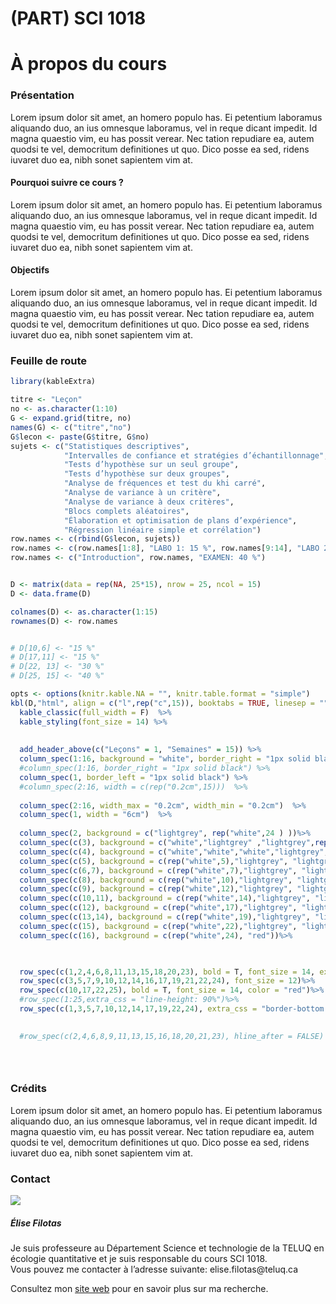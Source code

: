 \mainmatter

# (PART) SCI 1018 {-}

# À propos du cours {-}

### Présentation {-}

Lorem ipsum dolor sit amet, an homero populo has. Ei petentium laboramus aliquando duo, an ius omnesque laboramus, vel in reque dicant impedit. Id magna quaestio vim, eu has possit verear. Nec tation repudiare ea, autem quodsi te vel, democritum definitiones ut quo. Dico posse ea sed, ridens iuvaret duo ea, nibh sonet sapientem vim at.

#### Pourquoi suivre ce cours ? {-}

Lorem ipsum dolor sit amet, an homero populo has. Ei petentium laboramus aliquando duo, an ius omnesque laboramus, vel in reque dicant impedit. Id magna quaestio vim, eu has possit verear. Nec tation repudiare ea, autem quodsi te vel, democritum definitiones ut quo. Dico posse ea sed, ridens iuvaret duo ea, nibh sonet sapientem vim at.

#### Objectifs {-}

Lorem ipsum dolor sit amet, an homero populo has. Ei petentium laboramus aliquando duo, an ius omnesque laboramus, vel in reque dicant impedit. Id magna quaestio vim, eu has possit verear. Nec tation repudiare ea, autem quodsi te vel, democritum definitiones ut quo. Dico posse ea sed, ridens iuvaret duo ea, nibh sonet sapientem vim at.

### Feuille de route {-}




```r
library(kableExtra)

titre <- "Leçon"
no <- as.character(1:10)
G <- expand.grid(titre, no)
names(G) <- c("titre","no")
G$lecon <- paste(G$titre, G$no)
sujets <- c("Statistiques descriptives",
            "Intervalles de confiance et stratégies d’échantillonnage",
            "Tests d’hypothèse sur un seul groupe",
            "Tests d’hypothèse sur deux groupes",
            "Analyse de fréquences et test du khi carré",
            "Analyse de variance à un critère",
            "Analyse de variance à deux critères",
            "Blocs complets aléatoires",
            "Élaboration et optimisation de plans d’expérience",
            "Régression linéaire simple et corrélation")
row.names <- c(rbind(G$lecon, sujets))
row.names <- c(row.names[1:8], "LABO 1: 15 %", row.names[9:14], "LABO 2: 15 %", row.names[15:18], "LABO 3: 30 %", row.names[19:20])
row.names <- c("Introduction", row.names, "EXAMEN: 40 %")


D <- matrix(data = rep(NA, 25*15), nrow = 25, ncol = 15)
D <- data.frame(D)

colnames(D) <- as.character(1:15)
rownames(D) <- row.names


# D[10,6] <- "15 %"
# D[17,11] <- "15 %"
# D[22, 13] <- "30 %"
# D[25, 15] <- "40 %"

opts <- options(knitr.kable.NA = "", knitr.table.format = "simple")
kbl(D,"html", align = c("l",rep("c",15)), booktabs = TRUE, linesep = "") %>% 
  kable_classic(full_width = F)  %>% 
  kable_styling(font_size = 14) %>%
  
  
  add_header_above(c("Leçons" = 1, "Semaines" = 15)) %>% 
  column_spec(1:16, background = "white", border_right = "1px solid black") %>%
  #column_spec(1:16, border_right = "1px solid black") %>%
  column_spec(1, border_left = "1px solid black") %>%
  #column_spec(2:16, width = c(rep("0.2cm",15)))  %>%
  
  column_spec(2:16, width_max = "0.2cm", width_min = "0.2cm")  %>%
  column_spec(1, width = "6cm")  %>%
  
  column_spec(2, background = c("lightgrey", rep("white",24 ) ))%>%
  column_spec(c(3), background = c("white","lightgrey" ,"lightgrey",rep("white",22 ) ))%>%
  column_spec(c(4), background = c("white","white","white","lightgrey", "lightgrey",rep("white",20 ) ))%>%
  column_spec(c(5), background = c(rep("white",5),"lightgrey", "lightgrey",rep("white",18 ) ))%>%
  column_spec(c(6,7), background = c(rep("white",7),"lightgrey", "lightgrey", "red",rep("white",15 ) ))%>%
  column_spec(c(8), background = c(rep("white",10),"lightgrey", "lightgrey", rep("white",13 ) ))%>%
  column_spec(c(9), background = c(rep("white",12),"lightgrey", "lightgrey", rep("white",11 ) ))%>%
  column_spec(c(10,11), background = c(rep("white",14),"lightgrey", "lightgrey", "red",rep("white",8) ))%>%
  column_spec(c(12), background = c(rep("white",17),"lightgrey", "lightgrey", rep("white",6 ) ))%>%
  column_spec(c(13,14), background = c(rep("white",19),"lightgrey", "lightgrey", "red",rep("white",3) ))%>%
  column_spec(c(15), background = c(rep("white",22),"lightgrey", "lightgrey", rep("white",2 ) ))%>%
  column_spec(c(16), background = c(rep("white",24), "red"))%>%


  
  row_spec(c(1,2,4,6,8,11,13,15,18,20,23), bold = T, font_size = 14, extra_css = "line-height: normal")%>%
  row_spec(c(3,5,7,9,10,12,14,16,17,19,21,22,24), font_size = 12)%>%
  row_spec(c(10,17,22,25), bold = T, font_size = 14, color = "red")%>%
  #row_spec(1:25,extra_css = "line-height: 90%")%>%
  row_spec(c(1,3,5,7,10,12,14,17,19,22,24), extra_css = "border-bottom: 1px solid black")

 
  #row_spec(c(2,4,6,8,9,11,13,15,16,18,20,21,23), hline_after = FALSE)


 
```





### Crédits {-}

Lorem ipsum dolor sit amet, an homero populo has. Ei petentium laboramus aliquando duo, an ius omnesque laboramus, vel in reque dicant impedit. Id magna quaestio vim, eu has possit verear. Nec tation repudiare ea, autem quodsi te vel, democritum definitiones ut quo. Dico posse ea sed, ridens iuvaret duo ea, nibh sonet sapientem vim at.

### Contact {-}

<div class="row">

  <div class="column left">
  ![](images/photo.jpg) 
  </div>
 
  <div class="column right">
##### Élise Filotas {-} 
  Je suis professeure au Département Science et technologie de la TELUQ en écologie quantitative et je suis responsable du cours SCI 1018. <br>
  Vous pouvez me contacter à l'adresse suivante: elise.filotas@teluq.ca <br>  
  
  Consultez mon [site web](http://elisefilotas.ca/fr/maison/) pour en savoir plus sur ma recherche.
  </div>
  
</div> 


